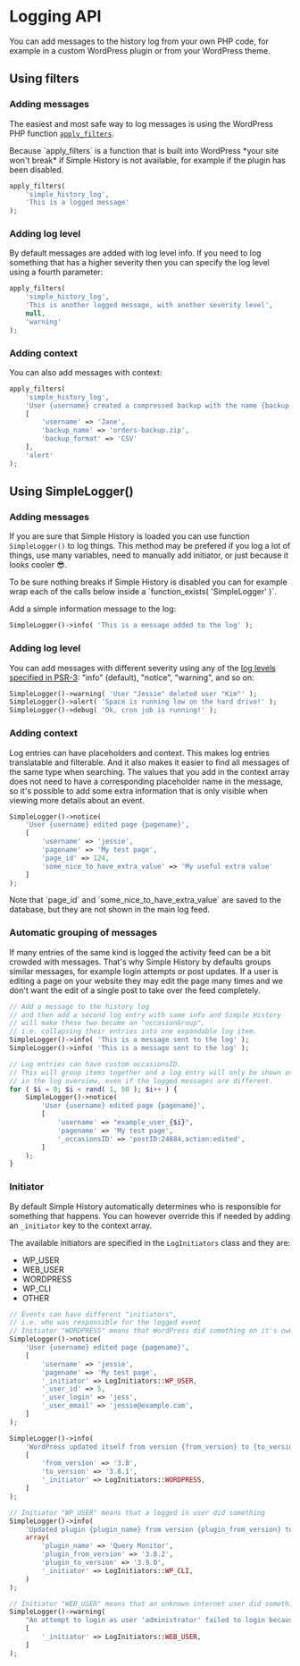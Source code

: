 
# Logging API

You can add messages to the history log from your own PHP code, for example in a custom WordPress plugin or from your WordPress theme.

## Using filters

### Adding messages

The easiest and most safe way to log messages is using the WordPress PHP function [`apply_filters`](https://developer.wordpress.org/reference/functions/apply_filters/).

<Callout emoji="👍">
	Because `apply_filters` is a function that is built into WordPress *your site
	won't break* if Simple History is not available, for example if the plugin has
	been disabled.
</Callout>

```php
apply_filters(
	'simple_history_log',
	'This is a logged message'
);
```

<LogItem
	who="Jane Doe"
	text="This is a logged message"
	date="April 5, 2022 - 22:23 (25 days ago)"
/>

### Adding log level

By default messages are added with log level info. If you need to log something that has
a higher severity then you can specify the log level using a fourth parameter:

```php
apply_filters(
	'simple_history_log',
	'This is another logged message, with another severity level',
	null,
	'warning'
);
```

<LogItem
	who="Jane Doe"
	text="This is another logged message, with another severity level"
	date="April 5, 2022 - 22:23 (25 days ago)"
	level="warning"
/>

### Adding context

You can also add messages with context:

```php
apply_filters(
	'simple_history_log',
	'User {username} created a compressed backup with the name {backup_name} with format {backup_format}',
	[
		'username' => 'Jane',
		'backup_name' => 'orders-backup.zip',
		'backup_format' => 'CSV'
	],
	'alert'
);
```

<LogItem
	who="Jane Doe"
	text="User Jane created a compressed backup with the name orders-backup.zip with format CSV"
	date="April 5, 2022 - 22:23 (25 days ago)"
	level="alert"
/>

## Using SimpleLogger()

### Adding messages

If you are sure that Simple History is loaded you can use function `SimpleLogger()` to log things.
This method may be prefered if you log a lot of things, use many variables, need to manually add initiator,
or just because it looks cooler 😎.

<Callout emoji="💡">
	To be sure nothing breaks if Simple History is disabled you can for example
	wrap each of the calls below inside a `function_exists( 'SimpleLogger' )`.
</Callout>

Add a simple information message to the log:

```php
SimpleLogger()->info( 'This is a message added to the log' );
```

<LogItem
	who="Jane Doe"
	text="This is a message added to the log"
	date="April 5, 2022 - 22:23 (25 days ago)"
	level="info"
/>

### Adding log level

You can add messages with different severity using any of the
[log levels specified in PSR-3](https://www.php-fig.org/psr/psr-3/#5-psrlogloglevel): "info" (default), "notice", "warning", and so on:

```php
SimpleLogger()->warning( 'User "Jessie" deleted user "Kim"' );
SimpleLogger()->alert( 'Space is running low on the hard drive!' );
SimpleLogger()->debug( 'Ok, cron job is running!' );
```

<LogItems>
	<LogItem text='User "Jessie" deleted user "Kim"' level="warning" />
	<LogItem text="Space is running low on the hard drive!" level="alert" />
	<LogItem text="Ok, cron job is running!" level="debug" />
</LogItems>

### Adding context

Log entries can have placeholders and context.
This makes log entries translatable and filterable.
And it also makes it easier to find all messages of the same type when searching.
The values that you add in the context array does not need to have
a corresponding placeholder name in the message, so it's possible to add some extra information
that is only visible when viewing more details about an event.

```php
SimpleLogger()->notice(
	'User {username} edited page {pagename}',
	[
		'username' => 'jessie',
		'pagename' => 'My test page',
		'page_id' => 124,
		'some_nice_to_have_extra_value' => 'My useful extra value'
	]
);
```

<LogItem text="User jessie edited page My test page" />

<p>
	Note that `page_id` and `some_nice_to_have_extra_value` are saved to the
	database, but they are not shown in the main log feed.
</p>

### Automatic grouping of messages

If many entries of the same kind is logged the activity feed can be a bit crowded with messages.
That's why Simple History by defaults groups similar messages, for example login attempts or post updates.
If a user is editing a page on your website they may edit the page many times and we don't want the edit of a
single post to take over the feed completely.

```php
// Add a message to the history log
// and then add a second log entry with same info and Simple History
// will make these two become an "occasionGroup",
// i.e. collapsing their entries into one expandable log item.
SimpleLogger()->info( 'This is a message sent to the log' );
SimpleLogger()->info( 'This is a message sent to the log' );

// Log entries can have custom occasionsID.
// This will group items together and a log entry will only be shown once
// in the log overview, even if the logged messages are different.
for ( $i = 0; $i < rand( 1, 50 ); $i++ ) {
	SimpleLogger()->notice(
		'User {username} edited page {pagename}',
		[
			'username' => "example_user_{$i}",
			'pagename' => 'My test page',
			'_occasionsID' => 'postID:24884,action:edited',
		]
	);
}
```

<LogItems>
	<LogItem text="This is a message sent to the log" similarCount={2} />
	<LogItem
		text="User {example_user_0} edited page My test page"
		similarCount={24}
	/>
</LogItems>

### Initiator

By default Simple History automatically determines who is responsible for something that happens.
You can however override this if needed by adding an `_initiator` key to the context array.

The available initiators are specified in the `LogInitiators` class and they are:

- WP_USER
- WEB_USER
- WORDPRESS
- WP_CLI
- OTHER

```php
// Events can have different "initiators",
// i.e. who was responsible for the logged event
// Initiator "WORDPRESS" means that WordPress did something on it's own
SimpleLogger()->notice(
	'User {username} edited page {pagename}',
	[
		'username' => 'jessie',
		'pagename' => 'My test page',
		'_initiator' => LogInitiators::WP_USER,
		'_user_id' => 5,
		'_user_login' => 'jess',
		'_user_email' => 'jessie@example.com',
	]
);

SimpleLogger()->info(
	'WordPress updated itself from version {from_version} to {to_version}',
	[
		'from_version' => '3.8',
		'to_version' => '3.8.1',
		'_initiator' => LogInitiators::WORDPRESS,
	]
);

// Initiator "WP_USER" means that a logged in user did something
SimpleLogger()->info(
	'Updated plugin {plugin_name} from version {plugin_from_version} to version {plugin_to_version}',
	array(
		'plugin_name' => 'Query Monitor',
		'plugin_from_version' => '3.8.2',
		'plugin_to_version' => '3.9.0',
		'_initiator' => LogInitiators::WP_CLI,
	)
);

// Initiator "WEB_USER" means that an unknown internet user did something
SimpleLogger()->warning(
	"An attempt to login as user 'administrator' failed to login because the wrong password was entered",
	[
		'_initiator' => LogInitiators::WEB_USER,
	]
);
```

<LogItems>
	<LogItem who="jess" text="User jessie edited page My test page" />  
    <LogItem
    	who="WordPress"
    	text="WordPress updated itself from version 3.8 to 3.8.1"
    />
    <LogItem
    	who="WP-CLI"
    	text="Updated plugin Query Monitor from version 3.8.2 to version 3.9.0"
    />    
  	<LogItem
    	who="WEB_USER"
    	text="An attempt to login as user 'administrator' failed to login because the wrong password was entered"
    />
</LogItems>
